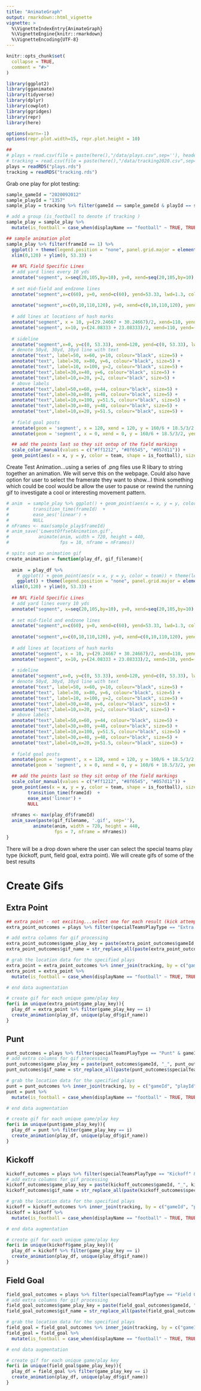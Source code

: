 ```yaml
---
title: "AnimateGraph"
output: rmarkdown::html_vignette
vignette: >
  %\VignetteIndexEntry{AnimateGraph}
  %\VignetteEngine{knitr::rmarkdown}
  %\VignetteEncoding{UTF-8}
---
```


```r
knitr::opts_chunk$set(
  collapse = TRUE,
  comment = "#>"
)
```

```r
library(ggplot2)
library(gganimate)
library(tidyverse)
library(dplyr)
library(cowplot)
library(ggridges)
library(repr)
library(here)

options(warn=-1)
options(repr.plot.width=15, repr.plot.height = 10)
```

```r
##
# plays = read.csv(file = paste(here(),"/data/plays.csv",sep=''), header = TRUE, stringsAsFactors = FALSE)
# tracking = read.csv(file = paste(here(),"/data/tracking2020.csv",sep=''), header = TRUE, stringsAsFactors = FALSE)
plays = readRDS("plays.rds")
tracking = readRDS("tracking.rds")
```


Grab one play for plot testing:
```r
sample_gameId = "2020092012"
sample_playId = "1357"
sample_play = tracking %>% filter(gameId == sample_gameId & playId == sample_playId)

# add a group (is_football to denote if tracking ) 
sample_play = sample_play %>% 
  mutate(is_football = case_when(displayName == "football" ~ TRUE, TRUE ~ FALSE))

## sample animation plot
sample_play %>% filter(frameId == 1) %>% 
  ggplot() + theme(legend.position = "none", panel.grid.major = element_blank(), panel.grid.minor = element_blank(), axis.text.x=element_blank(), axis.ticks.x=element_blank(), axis.text.y=element_blank(), axis.ticks.y=element_blank(), panel.background = element_rect(fill = "#c2efff")) +
  xlim(0,120) + ylim(0, 53.33) +
  
  ## NFL Field Specific Lines
  # add yard lines every 10 yds
  annotate("segment", x=seq(20,105,by=10), y=0, xend=seq(20,105,by=10), yend=53.33, col="black") +
  
  # set mid-field and endzone lines
  annotate("segment",x=c(60), y=0, xend=c(60), yend=53.33, lwd=1.3, col="white") +
  
  annotate("segment",x=c(0,10,110,120), y=0, xend=c(0,10,110,120), yend=53.33, lwd=1.1, col="black") +
  
  # add lines at locations of hash marks
  annotate("segment", x = 10, y=(29.24667 + 30.24667)/2, xend=110, yend=(29.24667 + 30.24667)/2, color="white", lwd=1.05) +
  annotate("segment", x=10, y=(24.08333 + 23.08333)/2, xend=110, yend=(24.08333 + 23.08333)/2, color="white", lwd=1.05) +
  
  # sideline
  annotate("segment",x=0, y=c(0, 53.33), xend=120, yend=c(0, 53.33), lwd=1.3, col="black") +
  # denote 50yd, 30yd, 10yd line with text
  annotate("text", label=50, x=60, y=10, colour="black", size=5) + 
  annotate("text", label=30, x=80, y=6, colour="black", size=5) + 
  annotate("text", label=10, x=100, y=2, colour="black", size=5) + 
  annotate("text",label=30,x=40, y=6, colour="black", size=5) + 
  annotate("text",label=10,x=20, y=2, colour="black", size=5) + 
  # above labels
  annotate("text",label=50,x=60, y=44, colour="black", size=5) + 
  annotate("text",label=30,x=80, y=48, colour="black", size=5) + 
  annotate("text",label=10,x=100, y=51.5, colour="black", size=5) + 
  annotate("text",label=30,x=40, y=48, colour="black", size=5) + 
  annotate("text",label=10,x=20, y=51.5, colour="black", size=5) + 
  
  # field goal posts
  annotate(geom = 'segment', x = 120, xend = 120, y = 160/6 + 18.5/3/2, yend = 160/6 - 18.5/3/2, color = "yellow", lwd = 1.3) +
  annotate(geom = 'segment', x = 0, xend = 0, y = 160/6 + 18.5/3/2, yend = 160/6 - 18.5/3/2, color = "yellow", lwd = 1.3) +

  ## add the points last so they sit ontop of the field markings
  scale_color_manual(values = c("#ff1212", "#8f6545", "#057d11")) +
  geom_point(aes(x = x, y = y, color = team, shape = is_football), size = 3) 
```

Create Test Animation...using a series of .png files use R libary to string together an animation.
We will serve this on the webpage. Could also have option for user to select the framerate they want to show...I think something which could be cool would be allow the user to pause or rewind the running gif to investigate a cool or interesting movement pattern.
```r
# anim  = sample_play %>% ggplot() + geom_point(aes(x = x, y = y, color = team)) + theme(legend.position = "none") +
#         transition_time(frameId)  +
#         ease_aes('linear') + 
#         NULL
# nFrames <- max(sample_play$frameId)
# anim_save('LowestOffsetAnimation.gif',
#           animate(anim, width = 720, height = 440,
#                   fps = 10, nframe = nFrames))

# spits out an animation gif
create_animation = function(play_df, gif_filename){
  
  anim  = play_df %>% 
    # ggplot() + geom_point(aes(x = x, y = y, color = team)) + theme(legend.position = "none") +
    ggplot() + theme(legend.position = "none", panel.grid.major = element_blank(), panel.grid.minor = element_blank(), axis.text.x=element_blank(), axis.ticks.x=element_blank(), axis.text.y=element_blank(), axis.ticks.y=element_blank(), panel.background = element_rect(fill = "#c2efff")) +
  xlim(0,120) + ylim(0, 53.33) +
  
  ## NFL Field Specific Lines
  # add yard lines every 10 yds
  annotate("segment", x=seq(20,105,by=10), y=0, xend=seq(20,105,by=10), yend=53.33, col="black") +
  
  # set mid-field and endzone lines
  annotate("segment",x=c(60), y=0, xend=c(60), yend=53.33, lwd=1.3, col="white") +
  
  annotate("segment",x=c(0,10,110,120), y=0, xend=c(0,10,110,120), yend=53.33, lwd=1.1, col="black") +
  
  # add lines at locations of hash marks
  annotate("segment", x = 10, y=(29.24667 + 30.24667)/2, xend=110, yend=(29.24667 + 30.24667)/2, color="white", lwd=1.05) +
  annotate("segment", x=10, y=(24.08333 + 23.08333)/2, xend=110, yend=(24.08333 + 23.08333)/2, color="white", lwd=1.05) +
  
  # sideline
  annotate("segment",x=0, y=c(0, 53.33), xend=120, yend=c(0, 53.33), lwd=1.3, col="black") +
  # denote 50yd, 30yd, 10yd line with text
  annotate("text", label=50, x=60, y=10, colour="black", size=5) + 
  annotate("text", label=30, x=80, y=6, colour="black", size=5) + 
  annotate("text", label=10, x=100, y=2, colour="black", size=5) + 
  annotate("text",label=30,x=40, y=6, colour="black", size=5) + 
  annotate("text",label=10,x=20, y=2, colour="black", size=5) + 
  # above labels
  annotate("text",label=50,x=60, y=44, colour="black", size=5) + 
  annotate("text",label=30,x=80, y=48, colour="black", size=5) + 
  annotate("text",label=10,x=100, y=51.5, colour="black", size=5) + 
  annotate("text",label=30,x=40, y=48, colour="black", size=5) + 
  annotate("text",label=10,x=20, y=51.5, colour="black", size=5) + 
  
  # field goal posts
  annotate(geom = 'segment', x = 120, xend = 120, y = 160/6 + 18.5/3/2, yend = 160/6 - 18.5/3/2, color = "yellow", lwd = 1.3) +
  annotate(geom = 'segment', x = 0, xend = 0, y = 160/6 + 18.5/3/2, yend = 160/6 - 18.5/3/2, color = "yellow", lwd = 1.3) +

  ## add the points last so they sit ontop of the field markings
  scale_color_manual(values = c("#ff1212", "#8f6545", "#057d11")) +
  geom_point(aes(x = x, y = y, color = team, shape = is_football), size = 3) +
        transition_time(frameId)  +
        ease_aes('linear') + 
        NULL
  
  nFrames <- max(play_df$frameId)
  anim_save(paste(gif_filename, '.gif', sep=''),
          animate(anim, width = 720, height = 440,
                  fps = 7, nframe = nFrames))
}
```

There will be a drop down where the user can select the special teams play type (kickoff, punt, field goal, extra point). We will create gifs of some of the best results

# Create Gifs 

## Extra Point
```r
## extra point - not exciting...select one for each result (kick attempt good, blocked, kick attempt no good)
extra_point_outcomes = plays %>% filter(specialTeamsPlayType == "Extra Point" & gameId > 2020000000) %>% group_by(specialTeamsResult) %>% slice(n = 1)

# add extra columns for gif processing
extra_point_outcomes$game_play_key = paste(extra_point_outcomes$gameId, "_", extra_point_outcomes$playId, sep='')
extra_point_outcomes$gif_name = str_replace_all(paste(extra_point_outcomes$specialTeamsPlayType, "_", extra_point_outcomes$specialTeamsResult, sep=''), fixed(" "), "")

# grab the location data for the specified plays
extra_point = extra_point_outcomes %>% inner_join(tracking, by = c("gameId", "playId"))
extra_point = extra_point %>% 
  mutate(is_football = case_when(displayName == "football" ~ TRUE, TRUE ~ FALSE))

# end data augmentation

# create gif for each unique game/play key
for(i in unique(extra_point$game_play_key)){
  play_df = extra_point %>% filter(game_play_key == i)
  create_animation(play_df, unique(play_df$gif_name))
}
```

## Punt
```r
punt_outcomes = plays %>% filter(specialTeamsPlayType == "Punt" & gameId > 2020000000) %>% group_by(specialTeamsResult) %>% slice(n = 1)
# add extra columns for gif processing
punt_outcomes$game_play_key = paste(punt_outcomes$gameId, "_", punt_outcomes$playId, sep='')
punt_outcomes$gif_name = str_replace_all(paste(punt_outcomes$specialTeamsPlayType, "_", punt_outcomes$specialTeamsResult, sep=''), fixed(" "), "")

# grab the location data for the specified plays
punt = punt_outcomes %>% inner_join(tracking, by = c("gameId", "playId"))
punt = punt %>% 
  mutate(is_football = case_when(displayName == "football" ~ TRUE, TRUE ~ FALSE))

# end data augmentation

# create gif for each unique game/play key
for(i in unique(punt$game_play_key)){
  play_df = punt %>% filter(game_play_key == i)
  create_animation(play_df, unique(play_df$gif_name))
}
```

## Kickoff
```r
kickoff_outcomes = plays %>% filter(specialTeamsPlayType == "Kickoff" & gameId > 2020000000) %>% group_by(specialTeamsResult) %>% slice(n = 1)
# add extra columns for gif processing
kickoff_outcomes$game_play_key = paste(kickoff_outcomes$gameId, "_", kickoff_outcomes$playId, sep='')
kickoff_outcomes$gif_name = str_replace_all(paste(kickoff_outcomes$specialTeamsPlayType, "_", kickoff_outcomes$specialTeamsResult, sep=''), fixed(" "), "")

# grab the location data for the specified plays
kickoff = kickoff_outcomes %>% inner_join(tracking, by = c("gameId", "playId"))
kickoff = kickoff %>% 
  mutate(is_football = case_when(displayName == "football" ~ TRUE, TRUE ~ FALSE))

# end data augmentation

# create gif for each unique game/play key
for(i in unique(kickoff$game_play_key)){
  play_df = kickoff %>% filter(game_play_key == i)
  create_animation(play_df, unique(play_df$gif_name))
}
```

## Field Goal
```r
field_goal_outcomes = plays %>% filter(specialTeamsPlayType == "Field Goal" & gameId > 2020000000) %>% group_by(specialTeamsResult) %>% slice(n = 1)
# add extra columns for gif processing
field_goal_outcomes$game_play_key = paste(field_goal_outcomes$gameId, "_", field_goal_outcomes$playId, sep='')
field_goal_outcomes$gif_name = str_replace_all(paste(field_goal_outcomes$specialTeamsPlayType, "_", field_goal_outcomes$specialTeamsResult, sep=''), fixed(" "), "")

# grab the location data for the specified plays
field_goal = field_goal_outcomes %>% inner_join(tracking, by = c("gameId", "playId"))
field_goal = field_goal %>% 
  mutate(is_football = case_when(displayName == "football" ~ TRUE, TRUE ~ FALSE))

# end data augmentation

# create gif for each unique game/play key
for(i in unique(field_goal$game_play_key)){
  play_df = field_goal %>% filter(game_play_key == i)
  create_animation(play_df, unique(play_df$gif_name))
}
```

